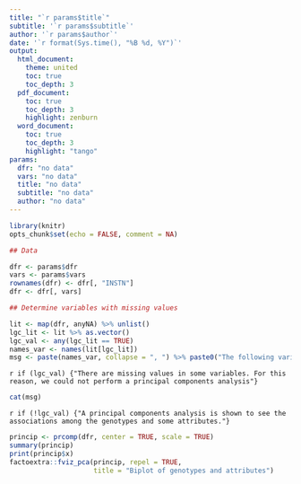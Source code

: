 ```yaml
---
title: "`r params$title`"
subtitle: '`r params$subtitle`'
author: '`r params$author`'
date: '`r format(Sys.time(), "%B %d, %Y")`'
output: 
  html_document:
    theme: united
    toc: true
    toc_depth: 3
  pdf_document:
    toc: true
    toc_depth: 3
    highlight: zenburn
  word_document:
    toc: true
    toc_depth: 3
    highlight: "tango"
params:
  dfr: "no data"
  vars: "no data"
  title: "no data"
  subtitle: "no data"
  author: "no data"
---
```


```r
library(knitr)
opts_chunk$set(echo = FALSE, comment = NA)
```

```r
## Data

dfr <- params$dfr
vars <- params$vars
rownames(dfr) <- dfr[, "INSTN"]
dfr <- dfr[, vars]

## Determine variables with missing values

lit <- map(dfr, anyNA) %>% unlist()
lgc_lit <- lit %>% as.vector()
lgc_val <- any(lgc_lit == TRUE)
names_var <- names(lit[lgc_lit])
msg <- paste(names_var, collapse = ", ") %>% paste0("The following variables have missing values: ", .)
```

`r if (lgc_val) {"There are missing values in some variables. For this reason, we could not perform a principal components analysis"}`
```r
cat(msg)
```

`r if (!lgc_val) {"A principal components analysis is shown to see the associations among the genotypes and some attributes."} `

```r
princip <- prcomp(dfr, center = TRUE, scale = TRUE)
summary(princip)
print(princip$x)
factoextra::fviz_pca(princip, repel = TRUE,
                     title = "Biplot of genotypes and attributes")
```
